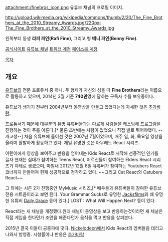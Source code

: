 attachment:/finebros_icon.png
유튜브 채널의 프로필 이미지.

http://upload.wikimedia.org/wikipedia/commons/thumb/2/20/The_Fine_Brothers_at_the_2010_Streamy_Awards.jpg/220px-The_Fine_Brothers_at_the_2010_Streamy_Awards.jpg

왼쪽부터 동생 '''라피 파인(Rafi Fine)''', 그리고 형 '''베니 파인(Benny Fine)'''.

[http://thefinebros.com/ 공식사이트]
[http://www.youtube.com/user/TheFineBros 유튜브 채널]
[https://twitter.com/thefinebros 트위터 계정]
[https://www.facebook.com/FineBros 페이스북 계정]


[[목차]]

== 개요 ==
[[유튜브]]의 전문 프로듀서 중 하나. 두 형제가 자신의 성을 따 '''Fine Brothers'''라는 이름으로 활동하고 있으며, 2014년 3월 기준 '''740만'''명에 달하는 구독자 수를 보유중이다.

유튜브가 생기기 전부터 2004년부터 동영상을 만들고 있었다는데 자세한 것은 [[추가바람]].

프로듀서기 때문에 대부분의 유명 유튜버들과는 다르게 사람들을 캐스팅해 프로그램을 진행하는 것이 주를 이룬다.[* 물론 초반에는 사람이 없었으니 직접 발로 뛰어야했다. --개고생--] 처음 유튜브에 들어선 것은 2007년 7월이었으며, 매주 일, 화, 목요일 영상을 올리며 활발하게 활동하고 있다. 제일 유명한 것은 아무래도 React 시리즈.

어린이에게 영상을 보여주고 반응을 얻어내는 Kids React로 시작해 선풍적인 인기를 끌자 현재는 십대가 참여하는 Teens React, 어르신들이 참여하는 Elders React 시리즈가 차례로 생겼으며, 마침내 2012년 12월 6일 유튜버가 참여하는 Youtubers React 코너까지 만들어져 현재 성공적으로 정착하고 있다. ~~그리고 Cat React와 Catubers React~~

그 외에는 시즌 2가 진행중인 MyMusic 시리즈,[* 배우들과 유튜버들이 참여한 유튜브 전용 시트콤이라고 보면 된다. Your Grammar Sucks로 유명한 [https://www.youtube.com/channel/UCPcFg7aBbaVzXoIKSNqwaww Jacksfilms]와 꽤 유명한 유튜버 [https://www.youtube.com/user/dailygrace Daily Grace] 등이 있다.] LOST : What Will Happen Next? 등이 있다.

React라는 새 채널을 개정했다.원래 채널이 동영상을 보고 반응하는것이라면 새 채널은 직접 게임을 한다던가 조언을 해준다던가 음식을 먹고 반응을 살펴본다.

2015년 결국 이들이 공중파에 떳다. [[Nickelodeon]]에서 Kids React의 멤버들을 데리고 나와서 방영중. 시청률이나 반응은 [[추가바람]] 

